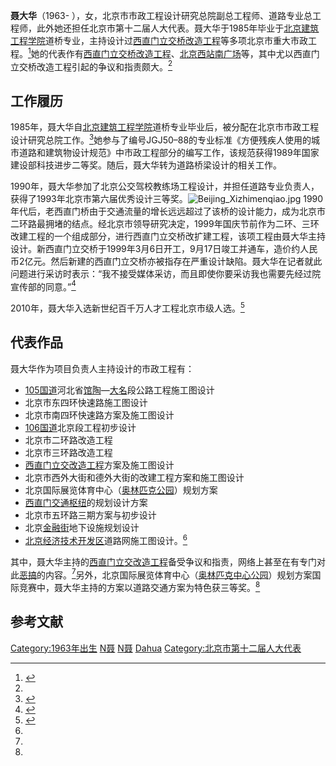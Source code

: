 {{Infobox person
| 图像       = 
| 图像大小   = 225px
| 图像说明   = 
| 姓名       = 聂大华
| 英文名     = 
| 原文名     = 
| 本名       = 
| 字 = | 号  = 
| 出生日期   = 1963年
| 出生地     = 
| 死亡日期   = <!--卒年在前生年在后{{death date and age|}} -->
| 死亡地     = 
| 死因       = 
| 墓地       = 
| 纪念建筑   = 
| 居住地     = 北京市
| 政党       = 无党派人士
| 政治运动   = 北京市第十二届人大代表
| 国籍       = {{PRC}}
| 籍贯       = <!-- （仅限部分地区人士使用） -->
| 别名       = 
| 种族       = [[汉族|汉族]]
| 语言       = [[汉语|汉语]]
| 教育程度   = 在职博士
| 母校       = [[北京建筑工程学院|北京建筑工程学院]]工学学士<br>[[清华大学|清华大学]]在职博士
| 职业       = 市政工程师
| 活跃时期   = 1985年至今
| 组织       = 
| 机构       = 北京市市政工程设计研究总院
| 研究领域   = 市政工程、道路桥梁
| 知名作品   = [[西直门桥|西直门立交桥改造工程]]<br>[[德胜门桥|德胜门立交桥改造工程]]<br>[[北京西站|北京西站南广场]]
| 宗教信仰   = 
| 配偶       = 
| 伴侣       = 
| 子女       = 
| 父母       = 
| 亲属       = 
| 呼号       = 
| 受影响于   = 
| 影响于     = 
| 获奖       = 新世纪百千万人才<br>北京国际展览体育中心设计竞赛三等奖<br>
| 网站       = <!-- {{URL| }} -->
| 签名       = 
}}
'''聂大华'''（1963- ），女，北京市市政工程设计研究总院副总工程师、道路专业总工程师，此外她还担任北京市第十二届人大代表。聂大华于1985年毕业于[[北京建筑工程学院|北京建筑工程学院]]道桥专业，主持设计过[[西直门桥|西直门立交桥改造工程]]等多项北京市重大市政工程。<ref name="知名校友-聂大华">{{cite web| url=http://www.bucea.edu.cn/xyfc/zmxy/9102.htm| title=知名校友-聂大华| publisher=北京建筑大学网站| accessdate=2013-06-17}}{{dead link|date=2018年4月 |bot=InternetArchiveBot |fix-attempted=yes }}</ref>她的代表作有[[西直门桥|西直门立交桥改造工程]]、[[北京西站|北京西站南广场]]等，其中尤以西直门立交桥改造工程引起的争议和指责颇大。<ref name="北京西直门立交桥的坎坷命运" />

== 工作履历 ==
1985年，聂大华自[[北京建筑工程学院|北京建筑工程学院]]道桥专业毕业后，被分配在北京市市政工程设计研究总院工作。<ref name="城市建设的“舞蹈”者">{{cite journal | title=城市建设的“舞蹈”者——记北京市市政工程设计研究总院副总工程师聂大华 | author=顾猛 | journal=《工程建设与设计》 | year=2009年 | volume=第3期}}</ref>她参与了编号JGJ50–88的专业标准《方便残疾人使用的城市道路和建筑物设计规范》中市政工程部分的编写工作，该规范获得1989年国家建设部科技进步二等奖。随后，聂大华转为道路桥梁设计的相关工作。

1990年，聂大华参加了北京公交驾校教练场工程设计，并担任道路专业负责人，获得了1993年北京市第六届优秀设计三等奖。[[File:Beijing_Xizhimenqiao.jpg|thumb]]
1990年代后，老西直门桥由于交通流量的增长远远超过了该桥的设计能力，成为北京市二环路最拥堵的结点。经北京市领导研究决定，1999年国庆节前作为二环、三环改建工程的一个组成部分，进行西直门立交桥改扩建工程，该项工程由聂大华主持设计。新西直门立交桥于1999年3月6日开工，9月17日竣工并通车，造价约人民币2亿元。然后新建的西直门立交桥亦被指存在严重设计缺陷。聂大华在记者就此问题进行采访时表示：“我不接受媒体采访，而且即使你要采访我也需要先经过院宣传部的同意。”<ref name="北京西直门立交桥的坎坷命运">{{cite web| url=http://www.cb-h.com/2008/shshshow.asp?n_id=14177| title=北京西直门立交桥的坎坷命运| publisher=中国商报| date=2004-08-17| accessdate=2013-06-17}}{{dead link|date=2018年4月 |bot=InternetArchiveBot |fix-attempted=yes }}</ref>

2010年，聂大华入选新世纪百千万人才工程北京市级人选。<ref>{{cite web | url=http://www.bmedi.cn/qydt/qyyw/7313.shtml | title=聂大华同志入选为新世纪百千万人才工程北京市级人选 | publisher=北京市市政工程设计研究总院网站 | accessdate=2013-06-17 | archive-url=https://web.archive.org/web/20141021235535/http://www.bmedi.cn/qydt/qyyw/7313.shtml | archive-date=2014-10-21 | dead-url=yes }}</ref>

== 代表作品 ==
聂大华作为项目负责人主持设计的市政工程有：
*[[105国道|105国道]]河北省[[馆陶|馆陶]]—[[大名县|大名]]段公路工程施工图设计
*北京市东四环快速路施工图设计
*北京市南四环快速路方案及施工图设计
*[[106国道|106国道]]北京段工程初步设计
*北京市二环路改造工程
*北京市三环路改造工程
*[[西直门桥|西直门立交改造工程]]方案及施工图设计
*北京市西外大街和德外大街的改建工程方案和施工图设计
*北京国际展览体育中心（[[奥林匹克公园|奥林匹克公园]]）规划方案
*[[西直门交通枢纽|西直门交通枢纽]]的规划设计方案
*北京市五环路三期方案与初步设计
*北京[[北京金融街|金融街]]地下设施规划设计
*[[北京经济技术开发区|北京经济技术开发区]]道路网施工图设计。<ref name="知名校友-聂大华" />

其中，聂大华主持的[[西直门桥|西直门立交改造工程]]备受争议和指责，网络上甚至在有专门对此[[恶搞|恶搞]]的内容。<ref name="北京西直门立交桥的坎坷命运" />另外，北京国际展览体育中心（[[奥林匹克公园_(北京)|奥林匹克中心公园]]）规划方案国际竞赛中，聂大华主持的方案以道路交通方案为特色获三等奖。<ref name="知名校友-聂大华" />
== 参考文献 ==
{{reflist}}

[[Category:1963年出生|Category:1963年出生]]
[[Category:市政工程师|N聂]]
[[Category:清华大学校友|N聂]]
[[Category:聂姓|Dahua]]
[[Category:北京市第十二届人大代表|Category:北京市第十二届人大代表]]